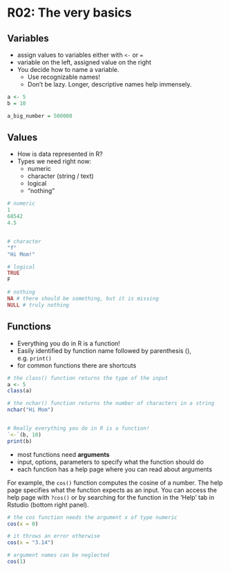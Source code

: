 # R02: The very basics

## Variables

* assign values to variables either with `<-` or `=`
* variable on the left, assigned value on the right
* You decide how to name a variable.
    * Use recognizable names!
    * Don't be lazy. Longer, descriptive names help immensely.

```r
a <- 5
b = 10

a_big_number = 500000
```

## Values

* How is data represented in R?
* Types we need right now:
    * numeric
    * character (string / text)
    * logical
    * "nothing"

```r
# numeric
1
68542
4.5


# character
"f"
"Hi Mom!"

# logical
TRUE
F

# nothing
NA # there should be something, but it is missing
NULL # truly nothing
```

## Functions

* Everything you do in R is a function!
* Easily identified by function name followed by parenthesis (), e.g. `print()`
* for common functions there are shortcuts


```r
# the class() function returns the type of the input
a <- 5
class(a)

# the nchar() function returns the number of characters in a string
nchar("Hi Mom")


# Really everything you do in R is a function!
`<-`(b, 10)
print(b)
```

* most functions need __arguments__
* input, options, parameters to specify what the function should do
* each function has a help page where you can read about arguments


For example, the `cos()` function computes the cosine of a number. The help page specifies what the function expects as an input. You can access the help page with `?cos()` or by searching for the function in the 'Help' tab in Rstudio (bottom right panel).

```r
# the cos function needs the argument x of type numeric
cos(x = 0)

# it throws an error otherwise
cos(x = "3.14")

# argument names can be neglected
cos(1)
```